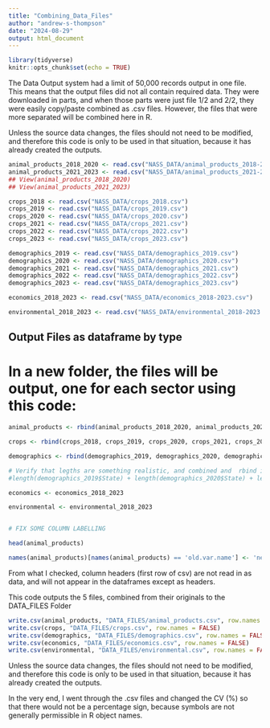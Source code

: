 ```yaml
---
title: "Combining_Data_Files"
author: "andrew-s-thompson"
date: "2024-08-29"
output: html_document
---
```


```r
library(tidyverse)
knitr::opts_chunk$set(echo = TRUE)
```

The Data Output system had a limit of 50,000 records output in one file. This means that the output files did not all contain required data. They were downloaded in parts, and when those parts were just file 1/2 and 2/2, they were easily copy/paste combined as .csv files. However, the files that were more separated will be combined here in R. 

Unless the source data changes, the files should not need to be modified, and therefore this code is only to be used in that situation, because it has already created the outputs. 

```r

animal_products_2018_2020 <- read.csv("NASS_DATA/animal_products_2018-2020.csv")
animal_products_2021_2023 <- read.csv("NASS_DATA/animal_products_2021-2023.csv")
## View(animal_products_2018_2020)
## View(animal_products_2021_2023)

crops_2018 <- read.csv("NASS_DATA/crops_2018.csv")
crops_2019 <- read.csv("NASS_DATA/crops_2019.csv")
crops_2020 <- read.csv("NASS_DATA/crops_2020.csv")
crops_2021 <- read.csv("NASS_DATA/crops_2021.csv")
crops_2022 <- read.csv("NASS_DATA/crops_2022.csv")
crops_2023 <- read.csv("NASS_DATA/crops_2023.csv")

demographics_2019 <- read.csv("NASS_DATA/demographics_2019.csv")
demographics_2020 <- read.csv("NASS_DATA/demographics_2020.csv")
demographics_2021 <- read.csv("NASS_DATA/demographics_2021.csv")
demographics_2022 <- read.csv("NASS_DATA/demographics_2022.csv")
demographics_2023 <- read.csv("NASS_DATA/demographics_2023.csv")

economics_2018_2023 <- read.csv("NASS_DATA/economics_2018-2023.csv")

environmental_2018_2023 <- read.csv("NASS_DATA/environmental_2018-2023.csv")

```

## Output Files as dataframe by type

# In a new folder, the files will be output, one for each sector using this code:

```r

animal_products <- rbind(animal_products_2018_2020, animal_products_2021_2023)

crops <- rbind(crops_2018, crops_2019, crops_2020, crops_2021, crops_2022, crops_2023)

demographics <- rbind(demographics_2019, demographics_2020, demographics_2021, demographics_2022, demographics_2023)

# Verify that legths are something realistic, and combined and  rbind is an effective function
#length(demographics_2019$State) + length(demographics_2020$State) + length(demographics_2021$State) + length(demographics_2022$State) + length(demographics_2023$State) == length(demographics$State)

economics <- economics_2018_2023

environmental <- environmental_2018_2023


# FIX SOME COLUMN LABELLING

head(animal_products)

names(animal_products)[names(animal_products) == 'old.var.name'] <- 'new.var.name'


```

From what I checked, column headers (first row of csv) are not read in as data, and will not appear in the dataframes except as headers.

This code outputs the 5 files, combined from their originals to the DATA_FILES Folder

```r

write.csv(animal_products, "DATA_FILES/animal_products.csv", row.names = FALSE)
write.csv(crops, "DATA_FILES/crops.csv", row.names = FALSE)
write.csv(demographics, "DATA_FILES/demographics.csv", row.names = FALSE)
write.csv(economics, "DATA_FILES/economics.csv", row.names = FALSE)
write.csv(environmental, "DATA_FILES/environmental.csv", row.names = FALSE)

```


Unless the source data changes, the files should not need to be modified, and therefore this code is only to be used in that situation, because it has already created the outputs. 

In the very end, I went through the .csv files and changed the CV (%) so that there would not be a percentage sign, because symbols are not generally permissible in R object names.


